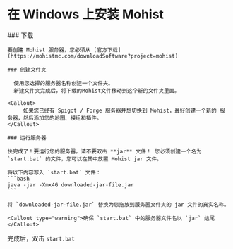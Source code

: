 
# 在 Windows 上安装 Mohist

<Steps>
    ### 下载

    要创建 Mohist 服务器，您必须从 [官方下载](https://mohistmc.com/downloadSoftware?project=mohist)

    ### 创建文件夹

      使用您选择的服务器名称创建一个文件夹。
      新建文件夹完成后，将下载的Mohist文件移动到这个新的文件夹里面。

    <Callout>
         如果您已经有 Spigot / Forge 服务器并想切换到 Mohist，最好创建一个新的 服务器，然后添加您的地图、模组和插件。
    </Callout>

    ### 运行服务器

    快完成了！要运行您的服务器，请不要双击 **jar** 文件！ 您必须创建一个名为 `start.bat` 的文件，您可以在其中放置 Mohist jar 文件。

    将以下内容写入 `start.bat` 文件：
    ```bash
    java -jar -Xmx4G downloaded-jar-file.jar
    ```

    将 `downloaded-jar-file.jar` 替换为您拖放到服务器文件夹的 jar 文件的真实名称。

    <Callout type="warning">确保 `start.bat` 中的服务器文件名以 `jar` 结尾</Callout>

完成后，双击 `start.bat`

</Steps>
